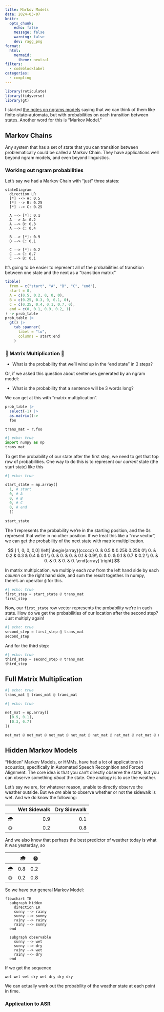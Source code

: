 ```yaml
---
title: Markov Models
date: 2024-03-07
knitr: 
  opts_chunk: 
    echo: false
    message: false
    warning: false
    dev: ragg_png
format:
  html:
    mermaid:
      theme: neutral
filters: 
  - codeblocklabel
categories:
  - compling
---
```


```r
library(reticulate)
library(tidyverse)
library(gt)
```

I started [the notes on ngrams models](04_ngrams.qmd) saying that we can think of them like finite-state-automata, but with probabilities on each transition between states. Another word for this is "Markov Model."

## Markov Chains

Any system that has a set of state that you can transition between problematically could be called a Markov Chain. They have applications well beyond ngram models, and even beyond linguistics.

### Working out ngram probabilities

Let's say we had a Markov Chain with "just" three states:

```mermaid
stateDiagram
  direction LR
  [*] --> A: 0.5
  [*] --> B: 0.25
  [*] --> C: 0.25
  
  A --> [*]: 0.1
  A --> A: 0.2
  A --> B: 0.3
  A --> C: 0.4
  
  B --> [*]: 0.9
  B --> C: 0.1
  
  C --> [*]: 0.2
  C --> C: 0.7
  C --> B: 0.1
```

It's going to be easier to represent all of the probabilities of transition between one state and the next as a "transition matrix"

```r
tibble(
  from = c("start", "A", "B", "C", "end"),
  start = 0,
  A = c(0.5, 0.2, 0, 0, 0),
  B = c(0.25, 0.3, 0, 0.1, 0),
  C = c(0.25, 0.4, 0.1, 0.7, 0),
  end = c(0, 0.1, 0.9, 0.2, 1)
) -> prob_table
prob_table |> 
  gt() |> 
    tab_spanner(
      label = "to",
      columns = start:end
    )
```

### 👻 Matrix Multiplication 🤖

-   What is the probability that we'll wind up in the "end state" in 3 steps?

Or, if we asked this question about sentences generated by an ngram model:

-   What is the probability that a sentence will be 3 words long?

We can get at this with "matrix multiplication".

```r
prob_table |> 
  select(-1) |> 
  as.matrix()->
  foo
```

```python
trans_mat = r.foo
```

```python
#| echo: true
import numpy as np
trans_mat
```

To get the probability of our state after the first step, we need to get that top row of probabilities. One way to do this is to represent our *current* state (the start state) like this

```python
#| echo: true

start_state = np.array([
  1, # start 
  0, # A 
  0, # B
  0, # C
  0, # end
  ])
  
start_state
```

The 1 represents the probability we're in the starting position, and the 0s represent that we're in no other position. If we treat this like a "row vector", we can get the probability of the next state with matrix multiplication.

$$
[ 1, 0, 0, 0,0] \left[ \begin{array}{ccccc}
0.  & 0.5 & 0.25& 0.25& 0\\
0.  & 0.2 & 0.3 & 0.4 & 0.1 \\
0.  & 0.  & 0.  & 0.1 & 0.9\\
0.  & 0.  & 0.1 & 0.7 & 0.2 \\
0.  & 0.  & 0.  & 0.  & 0.  \end{array} \right]
$$

In matrix multipication, we multiply each *row* from the left hand side by each *column* on the right hand side, and sum the result together. In numpy, there's an operator `@` for this.

```python
#| echo: true
first_step = start_state @ trans_mat
first_step
```

Now, our `first_state` row vector represents the probability we're in each state. How do we get the probabilities of our location after the second step? Just multiply again!

```python
#| echo: true
second_step = first_step @ trans_mat
second_step
```

And for the third step:

```python
#| echo: true
third_step = second_step @ trans_mat
third_step
```

::: {.callout-note collapse="true"}
## Full Matrix Multiplication

```python
#| echo: true
trans_mat @ trans_mat @ trans_mat
```
:::

```python
#| echo: true

net_mat = np.array([
  [0.9, 0.1],
  [0.3, 0.7]
])

net_mat @ net_mat @ net_mat @ net_mat @ net_mat @ net_mat @ net_mat @ net_mat @ net_mat @ net_mat @ net_mat @ net_mat @ net_mat @ net_mat @ net_mat @ net_mat @ net_mat
```

## Hidden Markov Models

"Hidden" Markov Models, or HMMs, have had a lot of applications in acoustics, specifically in Automated Speech Recognition and Forced Alignment. The core idea is that you can't directly observe the state, but you can observe something *about* the state. One analogy is to use the weather.

Let's say we are, for whatever reason, unable to directly observe the weather outside. But we *are* able to observe whether or not the sidewalk is wet. And we do know the following:

|     | Wet Sidewalk | Dry Sidewalk |
|:---:|-------------:|-------------:|
| 🌧️  |          0.9 |          0.1 |
| 🌞  |          0.2 |          0.8 |

And we also know that perhaps the best predictor of weather today is what it was yesterday, so

|     |  🌧️ |  🌞 |
|:---:|----:|----:|
| 🌧️  | 0.8 | 0.2 |
| 🌞  | 0.2 | 0.8 |

So we have our general Markov Model:

```mermaid
flowchart TB
  subgraph hidden
    direction LR
    sunny --> rainy
    sunny --> sunny
    rainy --> rainy
    rainy --> sunny
  end
  
  subgraph observable
    sunny --> wet
    sunny --> dry
    rainy --> wet
    rainy --> dry
  end
```

If we get the sequence

```         
wet wet wet dry wet dry dry dry
```

We can actually work out the probability of the weather state at each point in time.

### Application to ASR
